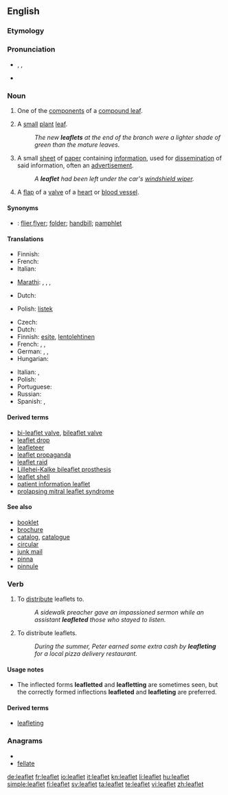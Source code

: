 ==English==

===Etymology===
{{suffix|leaf|let}}

===Pronunciation===
* {{enPR|lēfʹlĭt}}, {{IPA|/ˈliːflɪt/}}, {{SAMPA|/"li:flIt/}}
* {{audio|en-us-leaflet.ogg|Audio (US)}}

===Noun===
{{wikipedia}}
{{en-noun}}

# {{context|botany}} One of the [[component]]s of a [[compound leaf]].
# {{context|botany}} A [[small]] [[plant]] [[leaf]].
#: ''The new '''leaflets''' at the end of the branch were a lighter shade of green than the mature leaves.''
# A small [[sheet]] of [[paper]] containing [[information]], used for [[dissemination]] of said information, often an [[advertisement]].
#: ''A '''leaflet''' had been left under the car's [[windshield wiper]].''
# {{context|anatomy}} A [[flap]] of a [[valve]] of a [[heart]] or [[blood vessel]].

====Synonyms====
* {{italbrac|small sheet of paper containing information}}: [[flier]],[[flyer]]; [[folder]]; [[handbill]]; [[pamphlet]]

====Translations====
{{trans-top|component of a compound leaf}}
* Finnish: {{t-|fi|lehdykkä}}
* French: {{t+|fr|foliole|f}}
* Italian: {{t-|it|fogliolina|f}}
{{trans-mid}}
* [[Marathi]]: {{t|mr|पर्णिका|sc=Deva|xs=Marathi}}, {{t|mr|उपपर्ण|sc=Deva|xs=Marathi}}, {{t|mr|पर्णक|sc=Deva|xs=Marathi}}, {{t|mr|पत्रक|sc=Deva|xs=Marathi}}
{{trans-bottom}}

{{trans-top|small plant leaf}}
* Dutch: {{t+|nl|blaadje|n}}
{{trans-mid}}
* Polish: [[listek]] {{m}}
{{trans-bottom}}

{{trans-top|small piece of paper with information}}
* Czech: {{t-|cs|leták|m}}
* Dutch: {{t+|nl|folder|m}}
* Finnish: [[esite]], [[lentolehtinen]]
* French: {{t+|fr|tract}}, {{t+|fr|prospectus}}, {{t+|fr|dépliant|m}}
* German: {{t|de|Faltblatt|n}}, {{t+|de|Broschüre|f}}, {{t|de|Faltprospekt|n}}
* Hungarian: {{t|hu|szórólap}}
{{trans-mid}}
* Italian: {{t-|it|dépliant|m}}, {{t-|it|volantino|m}}
* Polish: {{t+|pl|ulotka|f}}
* Portuguese: {{t+|pt|folder|m}}
* Russian: {{t|ru|листовка|f|tr=listovka}}
* Spanish: {{t+|es|folleto|m}},  {{t|es|panfleto}}
{{trans-bottom}}

{{trans-top|flap of a valve of a heart or blood vessel}}
{{trans-mid}}
{{trans-bottom}}

====Derived terms====
* [[bi-leaflet valve]], [[bileaflet valve]]
* [[leaflet drop]]
* [[leafleteer]]
* [[leaflet propaganda]]
* [[leaflet raid]]
* [[Lillehei-Kalke bileaflet prosthesis]]
* [[leaflet shell]]
* [[patient information leaflet]]<!--abbreviation: PIL-->
* [[prolapsing mitral leaflet syndrome]]

====See also====
* [[booklet]]
* [[brochure]]
* [[catalog]], [[catalogue]]
* [[circular]]
* [[junk mail]]
* [[pinna]]
* [[pinnule]]

===Verb===
{{en-verb}}

# {{transitive}} To [[distribute]] leaflets to.
#: ''A sidewalk preacher gave an impassioned sermon while an assistant '''leafleted''' those who stayed to listen.''
# {{intransitive}} To distribute leaflets.
#: ''During the summer, Peter earned some extra cash by '''leafleting''' for a local pizza delivery restaurant.''

====Usage notes====
* The inflected forms '''leafletted''' and '''leafletting''' are sometimes seen, but the correctly formed inflections '''leafleted''' and '''leafleting''' are preferred.

====Derived terms====
* [[leafleting]]<!--noun-->

===Anagrams===
* {{alphagram|aeefllt}}
* [[fellate#English|fellate]]

[[de:leaflet]]
[[fr:leaflet]]
[[io:leaflet]]
[[it:leaflet]]
[[kn:leaflet]]
[[li:leaflet]]
[[hu:leaflet]]
[[simple:leaflet]]
[[fi:leaflet]]
[[sv:leaflet]]
[[ta:leaflet]]
[[te:leaflet]]
[[vi:leaflet]]
[[zh:leaflet]]